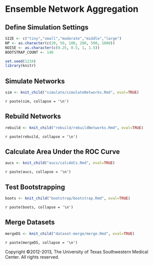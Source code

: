 # Ensemble Network Aggregation

## Define Simulation Settings

```r
SIZE <- c("tiny","small","moderate","middle","large")
NP <- as.character(c(20, 50, 100, 200, 500, 1000))
NOISE <- as.character(c(0.25, 0.5, 1, 1.5))
BOOTSTRAP_COUNT <- 140

set.seed(1234)
library(knitr)
```


## Simulate Networks

```r
sim <- knit_child("simulate/simulateNetworks.Rmd", eval=TRUE)
```

`r paste(sim, collapse = '\n')`


## Rebuild Networks

```r
rebuild <- knit_child("rebuild/rebuildNetworks.Rmd", eval=TRUE)
```

`r paste(rebuild, collapse = '\n')`


## Calculate Area Under the ROC Curve
 
```r
aucs <- knit_child("aucs/calcAUCs.Rmd", eval=TRUE)
```

`r paste(aucs, collapse = '\n')`



## Test Bootstrapping

```r
boots <- knit_child("bootstrap/bootstrap.Rmd", eval=TRUE)
```

`r paste(boots, collapse = '\n')`


## Merge Datasets

```r
mergeDS <- knit_child("dataset-merge/merge.Rmd", eval=TRUE)
```

`r paste(mergeDS, collapse = '\n')`

Copyright ©2012-2013, The University of Texas Southwestern Medical Center. All rights reserved.